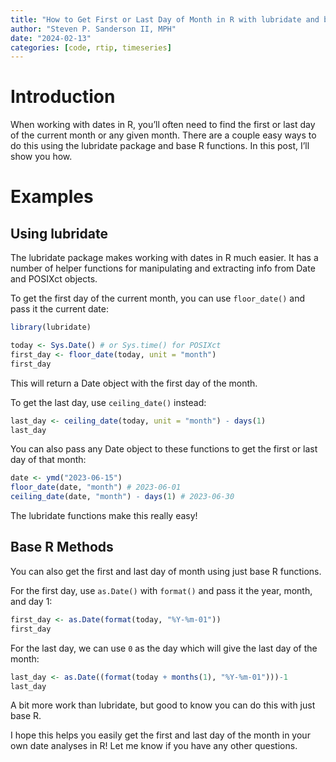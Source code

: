 ```yaml
---
title: "How to Get First or Last Day of Month in R with lubridate and base R"
author: "Steven P. Sanderson II, MPH"
date: "2024-02-13"
categories: [code, rtip, timeseries]
---
```


# Introduction

When working with dates in R, you'll often need to find the first or last day of the current month or any given month. There are a couple easy ways to do this using the lubridate package and base R functions. In this post, I'll show you how.

# Examples

## Using lubridate

The lubridate package makes working with dates in R much easier. It has a number of helper functions for manipulating and extracting info from Date and POSIXct objects.

To get the first day of the current month, you can use `floor_date()` and pass it the current date:

```r
library(lubridate)

today <- Sys.Date() # or Sys.time() for POSIXct
first_day <- floor_date(today, unit = "month")
first_day
```

This will return a Date object with the first day of the month.

To get the last day, use `ceiling_date()` instead:

```r
last_day <- ceiling_date(today, unit = "month") - days(1)
last_day
```

You can also pass any Date object to these functions to get the first or last day of that month:

```r
date <- ymd("2023-06-15")
floor_date(date, "month") # 2023-06-01
ceiling_date(date, "month") - days(1) # 2023-06-30
```

The lubridate functions make this really easy!

## Base R Methods

You can also get the first and last day of month using just base R functions.

For the first day, use `as.Date()` with `format()` and pass it the year, month, and day 1:

```r
first_day <- as.Date(format(today, "%Y-%m-01"))
first_day
```

For the last day, we can use `0` as the day which will give the last day of the month:

```r
last_day <- as.Date((format(today + months(1), "%Y-%m-01")))-1
last_day
```

A bit more work than lubridate, but good to know you can do this with just base R.

I hope this helps you easily get the first and last day of the month in your own date analyses in R! Let me know if you have any other questions.